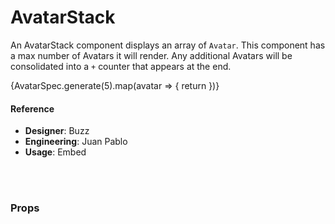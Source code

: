 
<Meta
  title="Components/Structural/AvatarList"
  component={AvatarStack}
/>

# AvatarStack

An AvatarStack component displays an array of `Avatar`. This component has a max number of Avatars it will render. Any additional Avatars will be consolidated into a `+` counter that appears at the end.

<Preview>
  <Story name="variation: AvatarStack">
    <div style={{ background: '#eee', padding: 10 }}>
      <AvatarStack max={3}>
        {AvatarSpec.generate(5).map(avatar => {
          return <Avatar image={avatar.image} key={avatar.name} name={name} />
        })}
      </AvatarStack>
  </div>
  </Story>
</Preview>

#### Reference

- **Designer**: Buzz
- **Engineering**: Juan Pablo
- **Usage**: Embed

<br />
<br />

### Props

<Props of={AvatarStack} />
